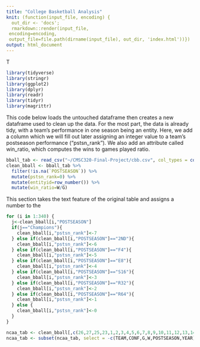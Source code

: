 ```yaml
---
title: "College Basketball Analysis"
knit: (function(input_file, encoding) {
  out_dir <- 'docs';
  rmarkdown::render(input_file,
 encoding=encoding,
 output_file=file.path(dirname(input_file), out_dir, 'index.html'))})
output: html_document
---
```

T
```r
library(tidyverse)
library(stringr)
library(ggplot2)
library(dplyr)
library(readr)
library(tidyr)
library(magrittr)
```
This code below loads the untouched dataframe then creates a new dataframe used to clean up the data. For the 
most part, the data is already tidy, with a team's performance in one season being an entity. Here, we add a column
which we will fill out later assigning an integer value to a team's postseason performance ("pstsn_rank"). We also
add an attribute called win_ratio, which computes the wins to games played ratio.
```r
bball_tab <- read_csv("~/CMSC320-Final-Project/cbb.csv", col_types = cols())
clean_bball <- bball_tab %>% 
  filter(!is.na(`POSTSEASON`)) %>%
  mutate(pstsn_rank=0) %>%
  mutate(entityid=row_number()) %>%
  mutate(win_ratio=W/G)
```

This section takes the text feature of the original table and assigns a number to the 
```r
for (i in 1:340) {
  j<-clean_bball[i,"POSTSEASON"]
  if(j=="Champions"){
    clean_bball[i,"pstsn_rank"]<-7
  } else if(clean_bball[i,"POSTSEASON"]=="2ND"){
    clean_bball[i,"pstsn_rank"]<-6
  } else if(clean_bball[i,"POSTSEASON"]=="F4"){
    clean_bball[i,"pstsn_rank"]<-5
  } else if(clean_bball[i,"POSTSEASON"]=="E8"){
    clean_bball[i,"pstsn_rank"]<-4
  } else if(clean_bball[i,"POSTSEASON"]=="S16"){
    clean_bball[i,"pstsn_rank"]<-3
  } else if(clean_bball[i,"POSTSEASON"]=="R32"){
    clean_bball[i,"pstsn_rank"]<-2
  } else if(clean_bball[i,"POSTSEASON"]=="R64"){
    clean_bball[i,"pstsn_rank"]<-1
  } else {
    clean_bball[i,"pstsn_rank"]<-0
  }
}

ncaa_tab <- clean_bball[,c(26,27,25,23,1,2,3,4,5,6,7,8,9,10,11,12,13,14,15,16,17,18,19,20,21,22,24)]
ncaa_tab <- subset(ncaa_tab, select = -c(TEAM,CONF,G,W,POSTSEASON,YEAR))
```


